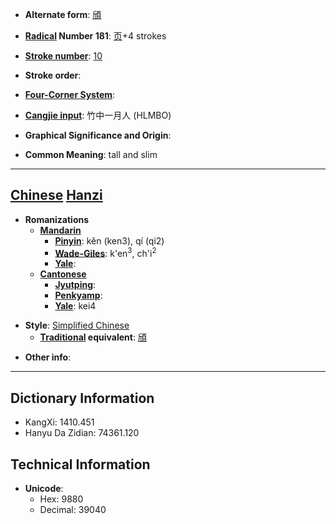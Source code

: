 * '''Alternate form''': [[頎]]

* '''[[Wiktionary:Chinese radical index| Radical]] Number 181''': [[Wiktionary:Chinese radical index 页|页]]+4 strokes

* '''[[Wiktionary:Chinese total strokes index|Stroke number]]''': [[Wiktionary:Chinese total strokes index 10|10]]

* '''Stroke order''': 

* '''[[Wiktionary:Chinese four corner index|Four-Corner System]]''': 

* '''[[Wiktionary:Chinese Cangjie index|Cangjie input]]''': 竹中一月人 (HLMBO)

* '''Graphical Significance and Origin''': 

* '''Common Meaning''': tall and slim

----

== [[Chinese]] [[Hanzi]] ==

* '''Romanizations'''
** '''[[Mandarin]]'''
*** '''[[Pinyin]]''': kěn (ken3), qí (qi2)
*** '''[[Wade-Giles]]''': k'en<sup>3</sup>, ch'i<sup>2</sup>
*** '''[[Yale]]''': 
** '''[[Cantonese]]'''
*** '''[[Jyutping]]''':
*** '''[[Penkyamp]]''': 
*** '''[[Yale]]''': kei4

* '''Style''': [[Simplified Chinese]] 
** '''[[Traditional Chinese|Traditional]] equivalent''': [[頎]]

* '''Other info''': 

----

== Dictionary Information ==

* KangXi: 1410.451
* Hanyu Da Zidian: 74361.120

== Technical Information ==

* '''Unicode''':
** Hex: 9880
** Decimal: 39040